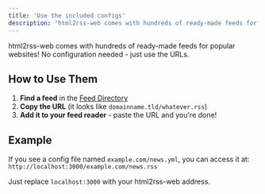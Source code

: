 ```yaml
---
title: 'Use the included configs'
description: 'html2rss-web comes with hundreds of ready-made feeds for popular websites! No configuration needed - just use the URLs.'
---
```


html2rss-web comes with hundreds of ready-made feeds for popular websites! No configuration needed - just use the URLs.

## How to Use Them

1. **Find a feed** in the [Feed Directory](/feed-directory/)
2. **Copy the URL** (it looks like `domainname.tld/whatever.rss`)
3. **Add it to your feed reader** - paste the URL and you're done!

## Example

If you see a config file named `example.com/news.yml`, you can access it at:
`http://localhost:3000/example.com/news.rss`

Just replace `localhost:3000` with your html2rss-web address.

